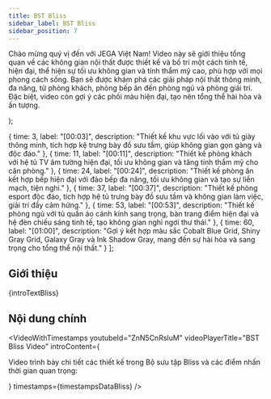 ```yaml
---
title: BST Bliss
sidebar_label: BST Bliss
sidebar_position: 7
---
```



  <p>
    Chào mừng quý vị đến với JEGA Việt Nam! Video này sẽ giới thiệu tổng quan về các không gian nội thất được thiết kế và bố trí một cách tinh tế, hiện đại, thể hiện sự tối ưu không gian và tính thẩm mỹ cao, phù hợp với mọi phong cách sống. Bạn sẽ được khám phá các giải pháp nội thất thông minh, đa năng, từ phòng khách, phòng bếp ăn đến phòng ngủ và phòng giải trí. Đặc biệt, video còn gợi ý các phối màu hiện đại, tạo nên tổng thể hài hòa và ấn tượng.
  </p>
);

  { time: 3, label: "[00:03]", description: "Thiết kế khu vực lối vào với tủ giày thông minh, tích hợp kệ trưng bày đồ sưu tầm, giúp không gian gọn gàng và độc đáo." },
  { time: 11, label: "[00:11]", description: "Thiết kế phòng khách với hệ tủ TV âm tường hiện đại, tối ưu không gian và tăng tính thẩm mỹ cho căn phòng." },
  { time: 24, label: "[00:24]", description: "Thiết kế phòng ăn kết hợp bếp hiện đại với đảo bếp đa năng, tối ưu không gian và tạo sự liền mạch, tiện nghi." },
  { time: 37, label: "[00:37]", description: "Thiết kế phòng esport độc đáo, tích hợp hệ tủ trưng bày đồ sưu tầm và không gian làm việc, giải trí đầy cảm hứng." },
  { time: 53, label: "[00:53]", description: "Thiết kế phòng ngủ với tủ quần áo cánh kính sang trọng, bàn trang điểm hiện đại và hệ đèn chiếu sáng tinh tế, tạo không gian nghỉ ngơi thư thái." },
  { time: 60, label: "[01:00]", description: "Gợi ý kết hợp màu sắc Cobalt Blue Grid, Shiny Gray Grid, Galaxy Gray và Ink Shadow Gray, mang đến sự hài hòa và sang trọng cho tổng thể nội thất." }
];

## Giới thiệu

{introTextBliss}

## Nội dung chính

<VideoWithTimestamps
  youtubeId="ZnN5CnRsluM"
  videoPlayerTitle="BST Bliss Video"
  introContent={<p>Video trình bày chi tiết các thiết kế trong Bộ sưu tập Bliss và các điểm nhấn thời gian quan trọng:</p>}
  timestamps={timestampsDataBliss}
/>
